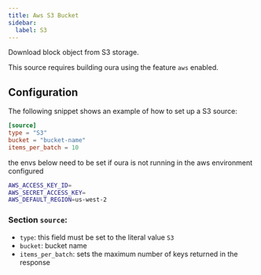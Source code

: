 ```yaml
---
title: Aws S3 Bucket
sidebar:
  label: S3
---
```


Download block object from S3 storage. 

This source requires building oura using the feature `aws` enabled.

## Configuration

The following snippet shows an example of how to set up a S3 source:

```toml
[source]
type = "S3"
bucket = "bucket-name"
items_per_batch = 10
```

the envs below need to be set if oura is not running in the aws environment configured

```sh
AWS_ACCESS_KEY_ID=
AWS_SECRET_ACCESS_KEY=
AWS_DEFAULT_REGION=us-west-2
```

### Section `source`:

- `type`: this field must be set to the literal value `S3`
- `bucket`: bucket name
- `items_per_batch`: sets the maximum number of keys returned in the response

